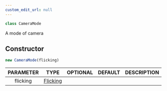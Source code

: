 ```yaml
---
custom_edit_url: null
---
```


```ts
class CameraMode
```
A mode of camera

## Constructor
```ts
new CameraMode(flicking)
```
|PARAMETER|TYPE|OPTIONAL|DEFAULT|DESCRIPTION|
|:---:|:---:|:---:|:---:|:---:|
|flicking|[Flicking](Flicking)||||

